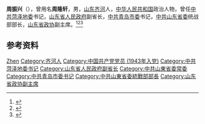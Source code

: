 '''周振兴'''（{{bd|1927年|||}}），曾用名'''周隆轩'''，男，[[山东|山东]][[齐河|齐河]]人，[[中华人民共和国|中华人民共和国]]政治人物，曾任[[中共菏泽地委|中共菏泽地委]]书记，[[山东省人民政府|山东省人民政府]]副省长，[[中共青岛市委|中共青岛市委]]书记，[[中共山东省委|中共山东省委]]统战部部长，[[山东省政协|山东省政协]]副主席。<ref>{{Cite book|title=中国共产党人名大辞典|author=盛平主编|publisher=中国国际广播出版社|year=1991|isbn=|location=北京|pages=}}</ref><ref>{{Cite web|title=一记耳光 打醒多少麻木的心——访山东省政协原副主席、原菏泽地委书记周振兴|url=http://www.12371.cn/2018/08/14/ARTI1534202113135136.shtml|accessdate=2020-08-25|work=人民日报|archive-date=2019-09-06|archive-url=https://web.archive.org/web/20190906173315/http://www.12371.cn/2018/08/14/ARTI1534202113135136.shtml|dead-url=no}}</ref><ref>{{Cite book|title=中华人民共和国职官志|author=何虎生, 李耀东, 向常福主编|publisher=中国社会出版社|year=2003|isbn=9787800883934|location=北京|pages=}}</ref>

== 参考资料 ==
{{reflist}}

{{中国人物小作品}}
{{中华人民共和国青岛市正职领导人}}

{{Authority control}}
{{DEFAULTSORT:Zhou周}}
[[Category:周姓|Zhen]]
[[Category:齐河人|Category:齐河人]]
[[Category:中国共产党党员_(1943年入党)|Category:中国共产党党员 (1943年入党)]]
[[Category:中共菏泽地委书记|Category:中共菏泽地委书记]]
[[Category:山东省人民政府副省长|Category:山东省人民政府副省长]]
[[Category:中共山東省委常委|Category:中共山東省委常委]]
[[Category:中共青岛市委书记|Category:中共青岛市委书记]]
[[Category:中共山東省委統戰部部長|Category:中共山東省委統戰部部長]]
[[Category:山东省政协副主席|Category:山东省政协副主席]]